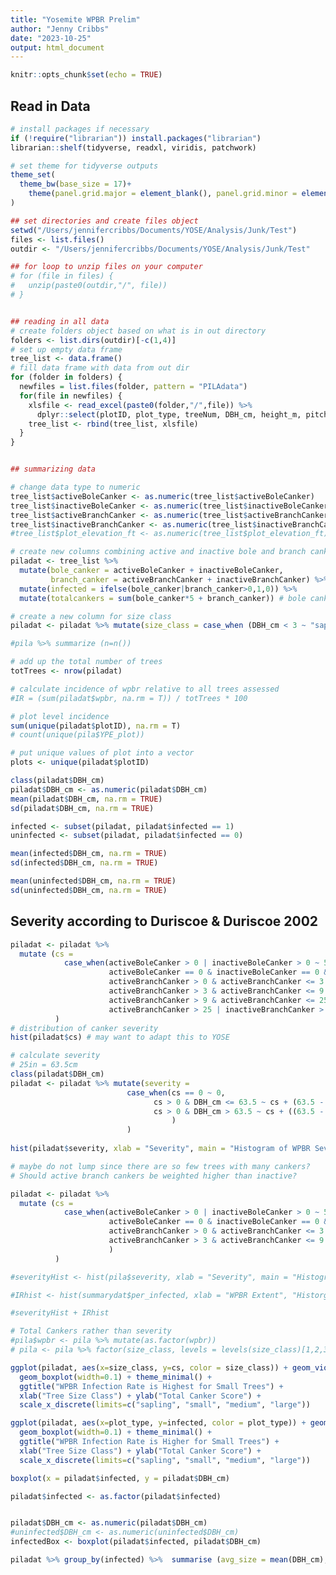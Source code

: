 ```yaml
---
title: "Yosemite WPBR Prelim"
author: "Jenny Cribbs"
date: "2023-10-25"
output: html_document
---
```


```r
knitr::opts_chunk$set(echo = TRUE)
```

## Read in Data

```r
# install packages if necessary
if (!require("librarian")) install.packages("librarian")
librarian::shelf(tidyverse, readxl, viridis, patchwork)

# set theme for tidyverse outputs
theme_set(
  theme_bw(base_size = 17)+
    theme(panel.grid.major = element_blank(), panel.grid.minor = element_blank())
)

## set directories and create files object
setwd("/Users/jennifercribbs/Documents/YOSE/Analysis/Junk/Test")
files <- list.files()
outdir <- "/Users/jennifercribbs/Documents/YOSE/Analysis/Junk/Test"

## for loop to unzip files on your computer
# for (file in files) {
#   unzip(paste0(outdir,"/", file))
# }


## reading in all data
# create folders object based on what is in out directory
folders <- list.dirs(outdir)[-c(1,4)]
# set up empty data frame 
tree_list <- data.frame()
# fill data frame with data from out dir
for (folder in folders) {
  newfiles = list.files(folder, pattern = "PILAdata")
  for(file in newfiles) {
    xlsfile <- read_excel(paste0(folder,"/",file)) %>% 
      dplyr::select(plotID, plot_type, treeNum, DBH_cm, height_m, pitchTubes, exitHoles, activeBranchCanker, inactiveBranchCanker, activeBoleCanker, inactiveBoleCanker, DTOP, flags, percentLive)
    tree_list <- rbind(tree_list, xlsfile)
  }
}


## summarizing data

# change data type to numeric 
tree_list$activeBoleCanker <- as.numeric(tree_list$activeBoleCanker) 
tree_list$inactiveBoleCanker <- as.numeric(tree_list$inactiveBoleCanker)
tree_list$activeBranchCanker <- as.numeric(tree_list$activeBranchCanker)
tree_list$inactiveBranchCanker <- as.numeric(tree_list$inactiveBranchCanker)
#tree_list$plot_elevation_ft <- as.numeric(tree_list$plot_elevation_ft)

# create new columns combining active and inactive bole and branch cankers 
piladat <- tree_list %>% 
  mutate(bole_canker = activeBoleCanker + inactiveBoleCanker,
         branch_canker = activeBranchCanker + inactiveBranchCanker) %>% 
  mutate(infected = ifelse(bole_canker|branch_canker>0,1,0)) %>% 
  mutate(totalcankers = sum(bole_canker*5 + branch_canker)) # bole canker weighted 5 times
```

```r

# create a new column for size class 
piladat <- piladat %>% mutate(size_class = case_when (DBH_cm < 3 ~ "sapling", DBH_cm >= 3 & DBH_cm < 50 ~ "small", DBH_cm >= 50 & DBH_cm < 100 ~ "medium", DBH_cm >= 100 ~ "large"))

#pila %>% summarize (n=n())

# add up the total number of trees
totTrees <- nrow(piladat)

# calculate incidence of wpbr relative to all trees assessed 
#IR = (sum(piladat$wpbr, na.rm = T)) / totTrees * 100

# plot level incidence
sum(unique(piladat$plotID), na.rm = T)
# count(unique(pila$YPE_plot))

# put unique values of plot into a vector
plots <- unique(piladat$plotID)

class(piladat$DBH_cm)
piladat$DBH_cm <- as.numeric(piladat$DBH_cm)
mean(piladat$DBH_cm, na.rm = TRUE)
sd(piladat$DBH_cm, na.rm = TRUE)

infected <- subset(piladat, piladat$infected == 1)
uninfected <- subset(piladat, piladat$infected == 0)

mean(infected$DBH_cm, na.rm = TRUE)
sd(infected$DBH_cm, na.rm = TRUE)

mean(uninfected$DBH_cm, na.rm = TRUE)
sd(uninfected$DBH_cm, na.rm = TRUE)
```
## Severity according to Duriscoe & Duriscoe 2002
```r

piladat <- piladat %>% 
  mutate (cs = 
            case_when(activeBoleCanker > 0 | inactiveBoleCanker > 0 ~ 5, 
                      activeBoleCanker == 0 & inactiveBoleCanker == 0 & activeBranchCanker == 0 & inactiveBranchCanker == 0 ~ 0,
                      activeBranchCanker > 0 & activeBranchCanker <= 3 | inactiveBranchCanker > 0 & inactiveBranchCanker <= 3 ~ 1,
                      activeBranchCanker > 3 & activeBranchCanker <= 9 | inactiveBranchCanker > 3 & inactiveBranchCanker <= 9 ~ 2,
                      activeBranchCanker > 9 & activeBranchCanker <= 25 | inactiveBranchCanker > 9 & inactiveBranchCanker <= 25 ~ 3,
                      activeBranchCanker > 25 | inactiveBranchCanker > 25 ~ 4)
          )
# distribution of canker severity
hist(piladat$cs) # may want to adapt this to YOSE

# calculate severity
# 25in = 63.5cm  
class(piladat$DBH_cm)
piladat <- piladat %>% mutate(severity = 
                          case_when(cs == 0 ~ 0, 
                                cs > 0 & DBH_cm <= 63.5 ~ cs + (63.5 - as.numeric(DBH_cm) / 5),
                                cs > 0 & DBH_cm > 63.5 ~ cs + ((63.5 - 63.5) / 5)
                                    )
                          )
  
hist(piladat$severity, xlab = "Severity", main = "Histogram of WPBR Severity")

# maybe do not lump since there are so few trees with many cankers?
# Should active branch cankers be weighted higher than inactive?

piladat <- piladat %>% 
  mutate (cs = 
            case_when(activeBoleCanker > 0 | inactiveBoleCanker > 0 ~ 5, 
                      activeBoleCanker == 0 & inactiveBoleCanker == 0 & activeBranchCanker == 0 & inactiveBranchCanker == 0 ~ 0,
                      activeBranchCanker > 0 & activeBranchCanker <= 3 | inactiveBranchCanker > 0 & inactiveBranchCanker <= 3 ~ 1,
                      activeBranchCanker > 3 & activeBranchCanker <= 9 | inactiveBranchCanker > 3 & inactiveBranchCanker <= 9 ~ 2
                      )
          )

#severityHist <- hist(pila$severity, xlab = "Severity", main = "Histogram of WPBR Severity")

#IRhist <- hist(summarydat$per_infected, xlab = "WPBR Extent", "Historgram of WPBR Extent")

#severityHist + IRhist

# Total Cankers rather than severity
#pila$wpbr <- pila %>% mutate(as.factor(wpbr))
# pila <- pila %>% factor(size_class, levels = levels(size_class)[1,2,3,4,5], ordered = TRUE) 
```

```r
ggplot(piladat, aes(x=size_class, y=cs, color = size_class)) + geom_violin() +
  geom_boxplot(width=0.1) + theme_minimal() +
  ggtitle("WPBR Infection Rate is Highest for Small Trees") + 
  xlab("Tree Size Class") + ylab("Total Canker Score") +
  scale_x_discrete(limits=c("sapling", "small", "medium", "large"))     

ggplot(piladat, aes(x=plot_type, y=infected, color = plot_type)) + geom_boxplot() +
  geom_boxplot(width=0.1) + theme_minimal() +
  ggtitle("WPBR Infection Rate is Higher for Small Trees") + 
  xlab("Tree Size Class") + ylab("Total Canker Score") +
  scale_x_discrete(limits=c("sapling", "small", "medium", "large")) 

boxplot(x = piladat$infected, y = piladat$DBH_cm)

piladat$infected <- as.factor(piladat$infected)


piladat$DBH_cm <- as.numeric(piladat$DBH_cm)
#uninfected$DBH_cm <- as.numeric(uninfected$DBH_cm)
infectedBox <- boxplot(piladat$infected, piladat$DBH_cm)

piladat %>% group_by(infected) %>%  summarise (avg_size = mean(DBH_cm), na.omit=TRUE)

```

